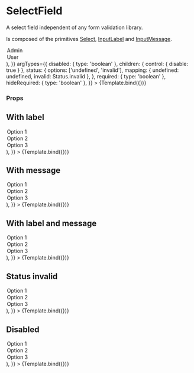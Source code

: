 
<Meta title="Components/Form/SelectField" component={SelectField} />

# SelectField

A select field independent of any form validation library.

Is composed of the primitives [Select](../?path=/docs/components-form-primitive-select--default-story), [InputLabel](../?path=/docs/components-form-primitive-inputlabel--default-story) and [InputMessage](../?path=/docs/components-form-primitive-inputmessage--default-story).


<Canvas>
  <Story
    name="Default"
    args={{
      label: 'Role',
      message: 'Your role inside the department',
      children: (
        <>
          <Option value="admin">Admin</Option>
          <Option value="user">User</Option>
        </>
      ),
    }}
    argTypes={{
      disabled: { type: 'boolean' },
      children: { control: { disable: true } },
      status: {
        options: ['undefined', 'invalid'],
        mapping: { undefined: undefined, invalid: Status.invalid },
      },
      required: { type: 'boolean' },
      hideRequired: { type: 'boolean' },
    }}
  >
    {Template.bind({})}
  </Story>
</Canvas>

### Props

<ArgsTable story="Default" />

## With label

<Canvas>
  <Story
    name="With label"
    args={{
      label: 'Label',
      children: (
        <>
          <Option value="1">Option 1</Option>
          <Option value="2">Option 2</Option>
          <Option value="3">Option 3</Option>
        </>
      ),
    }}
  >
    {Template.bind({})}
  </Story>
</Canvas>

## With message

<Canvas>
  <Story
    name="With message"
    args={{
      message: 'This is the message',
      children: (
        <>
          <Option value="1">Option 1</Option>
          <Option value="2">Option 2</Option>
          <Option value="3">Option 3</Option>
        </>
      ),
    }}
  >
    {Template.bind({})}
  </Story>
</Canvas>

## With label and message

<Canvas>
  <Story
    name="With label and message"
    args={{
      label: 'Label',
      message: 'This is the message',
      children: (
        <>
          <Option value="1">Option 1</Option>
          <Option value="2">Option 2</Option>
          <Option value="3">Option 3</Option>
        </>
      ),
    }}
  >
    {Template.bind({})}
  </Story>
</Canvas>

## Status invalid

<Canvas>
  <Story
    name="Status invalid"
    args={{
      label: 'Label',
      message: 'This is the message',
      status: Status.invalid,
      children: (
        <>
          <Option value="1">Option 1</Option>
          <Option value="2">Option 2</Option>
          <Option value="3">Option 3</Option>
        </>
      ),
    }}
  >
    {Template.bind({})}
  </Story>
</Canvas>

## Disabled

<Canvas>
  <Story
    name="Disabled"
    args={{
      label: 'Label',
      message: 'This is the message',
      disabled: true,
      children: (
        <>
          <Option value="1">Option 1</Option>
          <Option value="2">Option 2</Option>
          <Option value="3">Option 3</Option>
        </>
      ),
    }}
  >
    {Template.bind({})}
  </Story>
</Canvas>
